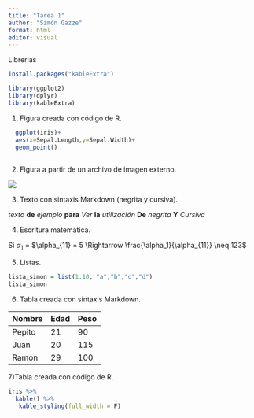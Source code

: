 ```yaml
---
title: "Tarea 1"
author: "Simón Gazze"
format: html
editor: visual
---
```


Librerias

```r

install.packages("kableExtra")

library(ggplot2)
library(dplyr)
library(kableExtra)
```

1)  Figura creada con código de R.

```r
  ggplot(iris)+ 
  aes(x=Sepal.Length,y=Sepal.Width)+
  geom_point()
  
```

2)  Figura a partir de un archivo de imagen externo.

![](https://media.istockphoto.com/id/2138135335/es/foto/concepto-de-flujo-de-git-diagrama-de-software-de-desarrollo-flujo-de-trabajo-de-proceso-de.jpg?s=612x612&w=0&k=20&c=3WQtWaUhJXBbhrUIotTmNunzYElJ7hdBal5trMLXxPk=)

3)  Texto con sintaxis Markdown (negrita y cursiva).

*texto* **de** *ejemplo* **para** *Ver* **la** *utilización* **De** *negrita* **Y** *Cursiva*

4)  Escritura matemática.

Si $\alpha_1$ = $\alpha_{11} = 5 \Rightarrow \frac{\alpha_1}{\alpha_{11}} \neq 123$

5)  Listas.

```r
lista_simon = list(1:10, "a","b","c","d")
lista_simon
```

6)  Tabla creada con sintaxis Markdown.

| Nombre | Edad | Peso |
|--------|------|------|
| Pepito | 21   | 90   |
| Juan   | 20   | 115  |
| Ramon  | 29   | 100  |

7)Tabla creada con código de R.

```r
iris %>%
  kable() %>%
   kable_styling(full_width = F) 

```


